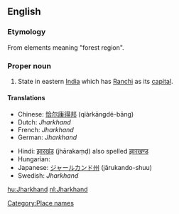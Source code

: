 ==English==
{{wikipedia}}

===Etymology===
From elements meaning "forest region".

===Proper noun===
{{en-proper-noun}}

# State in eastern [[India]] which has [[Ranchi]] as its [[capital]].

====Translations====
{{trans-top|state in eastern India}}
* Chinese: [[恰尔康得邦]] (qiàrkāngdé-bāng)
* Dutch: ''Jharkhand''
* French: ''Jharkhand''
* German: ''Jharkhand''
{{trans-mid}}
* Hindi: [[झारखंड]] (jhārakaṃḍ) also spelled [[झारखण्ड]]
* Hungarian: {{t+|hu|Dzshárkhand}}
* Japanese: [[ジャールカンド州]] (jārukando-shuu)
* Swedish: ''Jharkhand''
{{trans-bottom}}

[[Category:Place names]]

[[hu:Jharkhand]]
[[nl:Jharkhand]]
